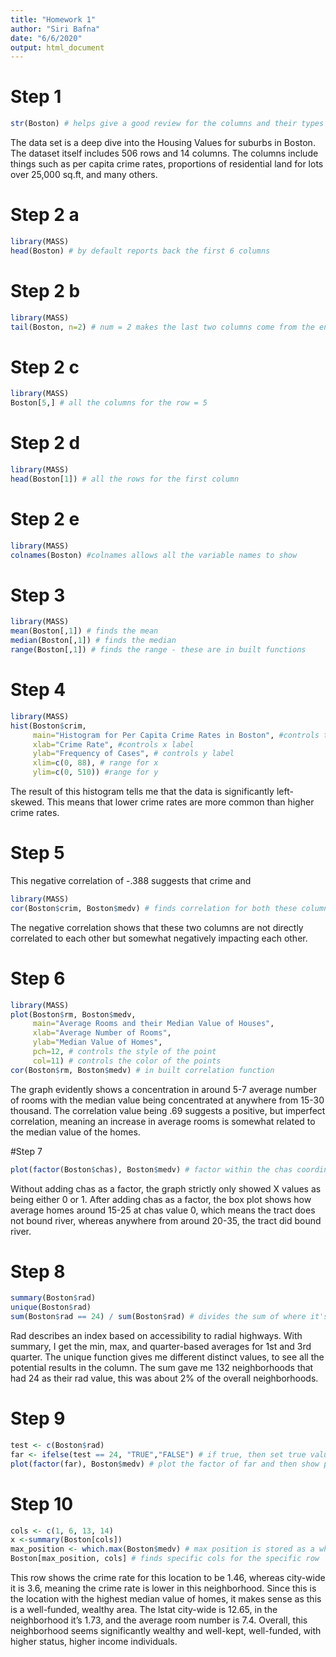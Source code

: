 ```yaml
---
title: "Homework 1"
author: "Siri Bafna"
date: "6/6/2020"
output: html_document
---
```


# Step 1
```r
str(Boston) # helps give a good review for the columns and their types in the dataset
```

The data set is a deep dive into the Housing Values for suburbs in Boston. The dataset itself includes 506 rows and 14 columns. The columns include things such as per capita crime rates, proportions of residential land for lots over 25,000 sq.ft, and many others. 

# Step 2 a
```r
library(MASS)
head(Boston) # by default reports back the first 6 columns 
```
# Step 2 b
```r
library(MASS)
tail(Boston, n=2) # num = 2 makes the last two columns come from the end
```

# Step 2 c
```r
library(MASS)
Boston[5,] # all the columns for the row = 5
```

# Step 2 d
```r
library(MASS)
head(Boston[1]) # all the rows for the first column
```
# Step 2 e
```r
library(MASS)
colnames(Boston) #colnames allows all the variable names to show
```

# Step 3 

```r
library(MASS)
mean(Boston[,1]) # finds the mean
median(Boston[,1]) # finds the median
range(Boston[,1]) # finds the range - these are in built functions

```

# Step 4
```r
library(MASS)
hist(Boston$crim, 
     main="Histogram for Per Capita Crime Rates in Boston", #controls title
     xlab="Crime Rate", #controls x label
     ylab="Frequency of Cases", # controls y label
     xlim=c(0, 88), # range for x
     ylim=c(0, 510)) #range for y
```

The result of this histogram tells me that the data is significantly left-skewed. This means that lower crime rates are more common than higher crime rates. 

# Step 5

This negative correlation of -.388 suggests that crime and 
```r
library(MASS)
cor(Boston$crim, Boston$medv) # finds correlation for both these columns
```
The negative correlation shows that these two columns are not directly correlated to each other but somewhat negatively impacting each other.

# Step 6

```r
library(MASS)
plot(Boston$rm, Boston$medv,
     main="Average Rooms and their Median Value of Houses",
     xlab="Average Number of Rooms",
     ylab="Median Value of Homes",
     pch=12, # controls the style of the point
     col=11) # controls the color of the points
cor(Boston$rm, Boston$medv) # in built correlation function
```

The graph evidently shows a concentration in around 5-7 average number of rooms with the median value being concentrated at anywhere from 15-30 thousand. The correlation value being .69 suggests a positive, but imperfect correlation, meaning an increase in average rooms is somewhat related to the median value of the homes.

#Step 7
```r
plot(factor(Boston$chas), Boston$medv) # factor within the chas coordinate point itself
```

Without adding chas as a factor, the graph strictly only showed X values as being either 0 or 1. After adding chas as a factor, the box plot shows how average homes around 15-25 at chas value 0, which means the tract does not bound river, whereas anywhere from around 20-35, the tract did bound river.

# Step 8

```r
summary(Boston$rad)
unique(Boston$rad)
sum(Boston$rad == 24) / sum(Boston$rad) # divides the sum of where it's 24 vs. all neighorhoods
```

Rad describes an index based on accessibility to radial highways. With summary, I get the min, max, and quarter-based averages for 1st and 3rd quarter. The unique function gives me different distinct values, to see all the potential results in the column. The sum gave me 132 neighborhoods that had 24 as their rad value, this was about 2% of the overall neighborhoods. 

# Step 9

```r
test <- c(Boston$rad)
far <- ifelse(test == 24, "TRUE","FALSE") # if true, then set true value as the point, else false value 
plot(factor(far), Boston$medv) # plot the factor of far and then show plot
```


# Step 10 

```r
cols <- c(1, 6, 13, 14)
x <-summary(Boston[cols])
max_position <- which.max(Boston$medv) # max position is stored as a which.max variable
Boston[max_position, cols] # finds specific cols for the specific row
```

This row shows the crime rate for this location to be 1.46, whereas city-wide it is 3.6, meaning the crime rate is lower in this neighborhood. Since this is the location with the highest median value of homes, it makes sense as this is a well-funded, wealthy area. The lstat city-wide is 12.65, in the neighborhood it's 1.73, and the average room number is 7.4. Overall, this neighborhood seems significantly wealthy and well-kept, well-funded, with higher status, higher income individuals. 




